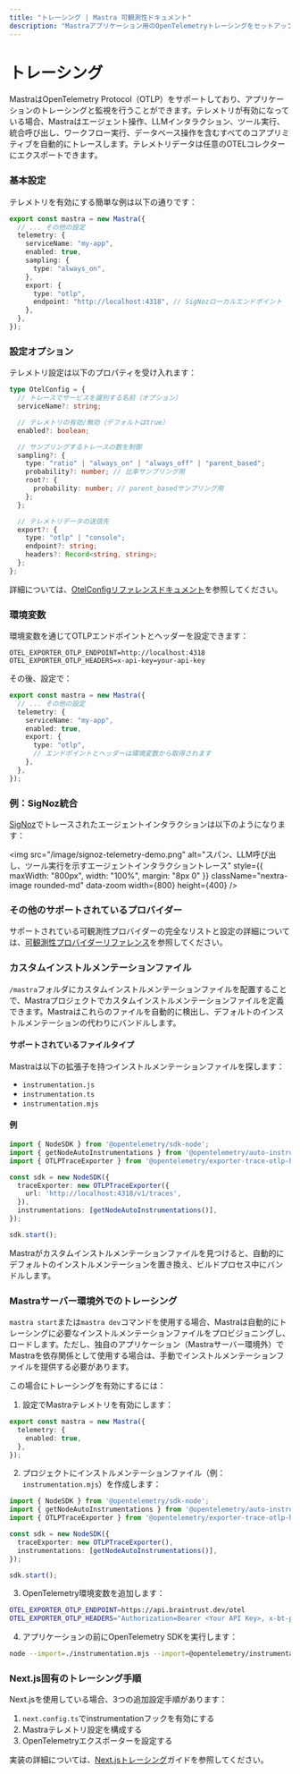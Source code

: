 ```yaml
---
title: "トレーシング | Mastra 可観測性ドキュメント"
description: "Mastraアプリケーション用のOpenTelemetryトレーシングをセットアップする"
---
```





# トレーシング

MastraはOpenTelemetry Protocol（OTLP）をサポートしており、アプリケーションのトレーシングと監視を行うことができます。テレメトリが有効になっている場合、Mastraはエージェント操作、LLMインタラクション、ツール実行、統合呼び出し、ワークフロー実行、データベース操作を含むすべてのコアプリミティブを自動的にトレースします。テレメトリデータは任意のOTELコレクターにエクスポートできます。

### 基本設定

テレメトリを有効にする簡単な例は以下の通りです：

```ts filename="mastra.config.ts" showLineNumbers copy
export const mastra = new Mastra({
  // ... その他の設定
  telemetry: {
    serviceName: "my-app",
    enabled: true,
    sampling: {
      type: "always_on",
    },
    export: {
      type: "otlp",
      endpoint: "http://localhost:4318", // SigNozローカルエンドポイント
    },
  },
});
```

### 設定オプション

テレメトリ設定は以下のプロパティを受け入れます：

```ts
type OtelConfig = {
  // トレースでサービスを識別する名前（オプション）
  serviceName?: string;

  // テレメトリの有効/無効（デフォルトはtrue）
  enabled?: boolean;

  // サンプリングするトレースの数を制御
  sampling?: {
    type: "ratio" | "always_on" | "always_off" | "parent_based";
    probability?: number; // 比率サンプリング用
    root?: {
      probability: number; // parent_basedサンプリング用
    };
  };

  // テレメトリデータの送信先
  export?: {
    type: "otlp" | "console";
    endpoint?: string;
    headers?: Record<string, string>;
  };
};
```

詳細については、[OtelConfigリファレンスドキュメント](../../reference/observability/otel-config.mdx)を参照してください。

### 環境変数

環境変数を通じてOTLPエンドポイントとヘッダーを設定できます：

```env filename=".env" copy
OTEL_EXPORTER_OTLP_ENDPOINT=http://localhost:4318
OTEL_EXPORTER_OTLP_HEADERS=x-api-key=your-api-key
```

その後、設定で：

```ts filename="mastra.config.ts" showLineNumbers copy
export const mastra = new Mastra({
  // ... その他の設定
  telemetry: {
    serviceName: "my-app",
    enabled: true,
    export: {
      type: "otlp",
      // エンドポイントとヘッダーは環境変数から取得されます
    },
  },
});
```

### 例：SigNoz統合

[SigNoz](https://signoz.io)でトレースされたエージェントインタラクションは以下のようになります：

<img
  src="/image/signoz-telemetry-demo.png"
  alt="スパン、LLM呼び出し、ツール実行を示すエージェントインタラクショントレース"
  style={{ maxWidth: "800px", width: "100%", margin: "8px 0" }}
  className="nextra-image rounded-md"
  data-zoom
  width={800}
  height={400}
/>

### その他のサポートされているプロバイダー

サポートされている可観測性プロバイダーの完全なリストと設定の詳細については、[可観測性プロバイダーリファレンス](../../reference/observability/providers/)を参照してください。

### カスタムインストルメンテーションファイル

`/mastra`フォルダにカスタムインストルメンテーションファイルを配置することで、Mastraプロジェクトでカスタムインストルメンテーションファイルを定義できます。Mastraはこれらのファイルを自動的に検出し、デフォルトのインストルメンテーションの代わりにバンドルします。

#### サポートされているファイルタイプ

Mastraは以下の拡張子を持つインストルメンテーションファイルを探します：
- `instrumentation.js`
- `instrumentation.ts` 
- `instrumentation.mjs`

#### 例

```ts filename="/mastra/instrumentation.ts" showLineNumbers copy
import { NodeSDK } from '@opentelemetry/sdk-node';
import { getNodeAutoInstrumentations } from '@opentelemetry/auto-instrumentations-node';
import { OTLPTraceExporter } from '@opentelemetry/exporter-trace-otlp-http';

const sdk = new NodeSDK({
  traceExporter: new OTLPTraceExporter({
    url: 'http://localhost:4318/v1/traces',
  }),
  instrumentations: [getNodeAutoInstrumentations()],
});

sdk.start();
```

Mastraがカスタムインストルメンテーションファイルを見つけると、自動的にデフォルトのインストルメンテーションを置き換え、ビルドプロセス中にバンドルします。

### Mastraサーバー環境外でのトレーシング

`mastra start`または`mastra dev`コマンドを使用する場合、Mastraは自動的にトレーシングに必要なインストルメンテーションファイルをプロビジョニングし、ロードします。ただし、独自のアプリケーション（Mastraサーバー環境外）でMastraを依存関係として使用する場合は、手動でインストルメンテーションファイルを提供する必要があります。

この場合にトレーシングを有効にするには：

1. 設定でMastraテレメトリを有効にします：

```typescript
export const mastra = new Mastra({
  telemetry: {
    enabled: true,
  },
});
```

2. プロジェクトにインストルメンテーションファイル（例：`instrumentation.mjs`）を作成します：



```typescript
import { NodeSDK } from '@opentelemetry/sdk-node';
import { getNodeAutoInstrumentations } from '@opentelemetry/auto-instrumentations-node';
import { OTLPTraceExporter } from '@opentelemetry/exporter-trace-otlp-http';

const sdk = new NodeSDK({
  traceExporter: new OTLPTraceExporter(),
  instrumentations: [getNodeAutoInstrumentations()],
});

sdk.start();
```

3. OpenTelemetry環境変数を追加します：

```bash
OTEL_EXPORTER_OTLP_ENDPOINT=https://api.braintrust.dev/otel
OTEL_EXPORTER_OTLP_HEADERS="Authorization=Bearer <Your API Key>, x-bt-parent=project_name:<Your Project Name>"
```

4. アプリケーションの前にOpenTelemetry SDKを実行します：

```bash
node --import=./instrumentation.mjs --import=@opentelemetry/instrumentation/hook.mjs src/index.js
```

### Next.js固有のトレーシング手順

Next.jsを使用している場合、3つの追加設定手順があります：

1. `next.config.ts`でinstrumentationフックを有効にする
2. Mastraテレメトリ設定を構成する
3. OpenTelemetryエクスポーターを設定する

実装の詳細については、[Next.jsトレーシング](./nextjs-tracing)ガイドを参照してください。
